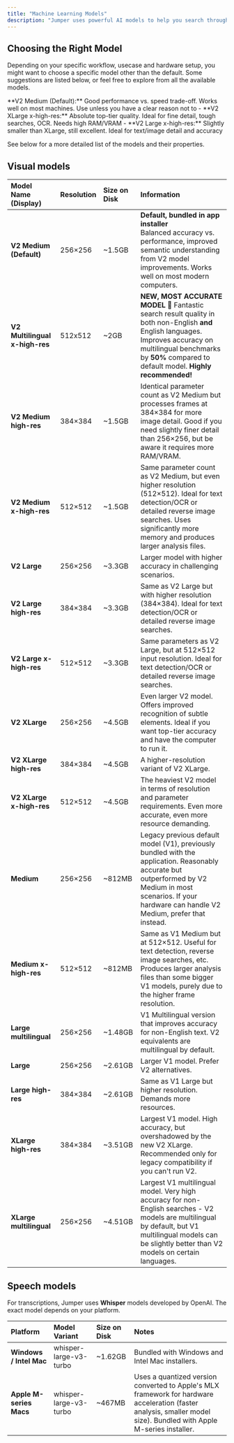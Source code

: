 ```yaml
---
title: "Machine Learning Models"
description: "Jumper uses powerful AI models to help you search through your videos visually. These models understand what's in your footage and let you find moments using natural language."
---
```


## Choosing the Right Model

Depending on your specific workflow, usecase and hardware setup, you might want to choose a specific model other than the default. Some suggestions are listed below, or feel free to explore from all the available models.

<Card title="Balanced for Most Users" icon="sparkles" iconType="solid" horizontal="true">
  **V2 Medium (Default):** Good performance vs. speed trade-off. Works well on most machines. Use unless you have a clear reason not to
</Card>

<Card title="Best Accuracy (Heavy-Duty Use / Powerful Machines)" icon="sparkles" iconType="solid" horizontal="true">
  - **V2 XLarge x-high-res:** Absolute top-tier quality. Ideal for fine detail, tough searches, OCR. Needs high RAM/VRAM
  - **V2 Large x-high-res:** Slightly smaller than XLarge, still excellent. Ideal for text/image detail and accuracy
</Card>

See below for a more detailed list of the models and their properties.

## Visual models

| **Model Name (Display)**       | **Resolution** | **Size on Disk** | **Information**                                                                                                                                                                                                            |
| :----------------------------- | :------------- | :--------------- | :------------------------------------------------------------------------------------------------------------------------------------------------------------------------------------------------------------------------- |
| **V2 Medium (Default)**        | 256×256        | ~1.5GB           | **Default, bundled in app installer**<br />Balanced accuracy vs. performance, improved semantic understanding from V2 model improvements. Works well on most modern computers.                                             |
| **V2 Multilingual x-high-res** | 512x512        | ~2GB             | **NEW, MOST ACCURATE MODEL** 💪 Fantastic search result quality in both non-English **and** English languages. Improves accuracy on multilingual benchmarks by **50%** compared to default model. **Highly recommended\!** |
| **V2 Medium high-res**         | 384×384        | ~1.5GB           | Identical parameter count as V2 Medium but processes frames at 384×384 for more image detail. Good if you need slightly finer detail than 256×256, but be aware it requires more RAM/VRAM.                                 |
| **V2 Medium x-high-res**       | 512×512        | ~1.5GB           | Same parameter count as V2 Medium, but even higher resolution (512×512). Ideal for text detection/OCR or detailed reverse image searches. Uses significantly more memory and produces larger analysis files.               |
| **V2 Large**                   | 256×256        | ~3.3GB           | Larger model with higher accuracy in challenging scenarios.                                                                                                                                                                |
| **V2 Large high-res**          | 384×384        | ~3.3GB           | Same as V2 Large but with higher resolution (384×384). Ideal for text detection/OCR or detailed reverse image searches.                                                                                                    |
| **V2 Large x-high-res**        | 512×512        | ~3.3GB           | Same parameters as V2 Large, but at 512×512 input resolution. Ideal for text detection/OCR or detailed reverse image searches.                                                                                             |
| **V2 XLarge**                  | 256×256        | ~4.5GB           | Even larger V2 model. Offers improved recognition of subtle elements. Ideal if you want top-tier accuracy and have the computer to run it.                                                                                 |
| **V2 XLarge high-res**         | 384×384        | ~4.5GB           | A higher-resolution variant of V2 XLarge.                                                                                                                                                                                  |
| **V2 XLarge x-high-res**       | 512×512        | ~4.5GB           | The heaviest V2 model in terms of resolution and parameter requirements. Even more accurate, even more resource demanding.                                                                                                 |
| **Medium**                     | 256×256        | ~812MB           | Legacy previous default model (V1), previously bundled with the application. Reasonably accurate but outperformed by V2 Medium in most scenarios. If your hardware can handle V2 Medium, prefer that instead.              |
| **Medium x-high-res**          | 512×512        | ~812MB           | Same as V1 Medium but at 512×512. Useful for text detection, reverse image searches, etc. Produces larger analysis files than some bigger V1 models, purely due to the higher frame resolution.                            |
| **Large multilingual**         | 256×256        | ~1.48GB          | V1 Multilingual version that improves accuracy for non-English text. V2 equivalents are multilingual by default.                                                                                                           |
| **Large**                      | 256×256        | ~2.61GB          | Larger V1 model. Prefer V2 alternatives.                                                                                                                                                                                   |
| **Large high-res**             | 384×384        | ~2.61GB          | Same as V1 Large but higher resolution. Demands more resources.                                                                                                                                                            |
| **XLarge high-res**            | 384×384        | ~3.51GB          | Largest V1 model. High accuracy, but overshadowed by the new V2 XLarge. Recommended only for legacy compatibility if you can't run V2.                                                                                     |
| **XLarge multilingual**        | 256×256        | ~4.51GB          | Largest V1 multilingual model. Very high accuracy for non-English searches - V2 models are multilingual by default, but V1 multilingual models can be slightly better than V2 models on certain languages.                 |

## Speech models

For transcriptions, Jumper uses **Whisper** models developed by OpenAI. The exact model depends on your platform.

| **Platform**            | **Model Variant**      | **Size on Disk** | **Notes**                                                                                                                                                           |
| :---------------------- | :--------------------- | :--------------- | :------------------------------------------------------------------------------------------------------------------------------------------------------------------ |
| **Windows / Intel Mac** | whisper-large-v3-turbo | ~1.62GB          | Bundled with Windows and Intel Mac installers.                                                                                                                      |
| **Apple M-series Macs** | whisper-large-v3-turbo | ~467MB           | Uses a quantized version converted to Apple's MLX framework for hardware acceleration (faster analysis, smaller model size). Bundled with Apple M-series installer. |